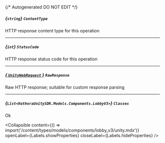 {/* Autogenerated DO NOT EDIT  */}

##### *{`string`}* `ContentType`
HTTP response content type for this operation

---
##### *{`int`}* `StatusCode`
HTTP response status code for this operation

---
##### [*{ `UnityWebRequest` }*](https://docs.unity3d.com/2021.3/Documentation/ScriptReference/Networking.UnityWebRequest.html) `RawResponse`
Raw HTTP response; suitable for custom response parsing

---
##### *{`List<HathoraUnitySDK.Models.Components.LobbyV3>`}* `Classes`
Ok

<Collapsible content={() => import('/content/types/models/components/lobby_v3/unity.mdx')} openLabel={Labels.showProperties} closeLabel={Labels.hideProperties} />



